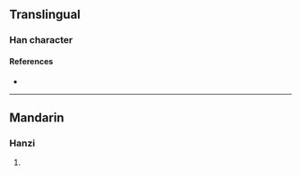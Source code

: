 {{character info}}
==Translingual==

===Han character===
{{Han char|rn=96|rad=玉|as=15|sn=19|four=16160|canj=MGWWW|ids=⿰𤣩畾}}

====References====
* {{Han ref|kx=0744.270|dkj=21319|dj=1153.100|hdz=21144.150|uh=74C3|ud=29891|bh=F276|bd=62070}}

----

==Mandarin==

===Hanzi===
{{cmn-hanzi|pin=[[léi]] ([[lei2]])|wg=lei<sup>2</sup>}}

# {{rfdef|cmn|sort=玉15}}